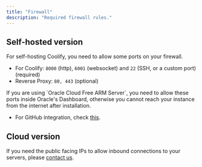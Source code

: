```yaml
---
title: "Firewall"
description: "Required firewall rules."
---
```


## Self-hosted version
For self-hosting Coolify, you need to allow some ports on your firewall.

- For Coolify: `8000` (http), `6001` (websocket) and `22` (SSH, or a custom port) (required)
- Reverse Proxy: `80, 443` (optional)

<Warning>
If you are using `Oracle Cloud Free ARM Server`, you need to allow these ports inside Oracle's Dashboard, otherwise you cannot reach your instance from the internet after installation.
</Warning>

- For GitHub integration, check [this](https://docs.github.com/en/authentication/keeping-your-account-and-data-secure/about-githubs-ip-addresses).
  

## Cloud version
If you need the public facing IPs to allow inbound connections to your servers, please [contact us](/contact).
